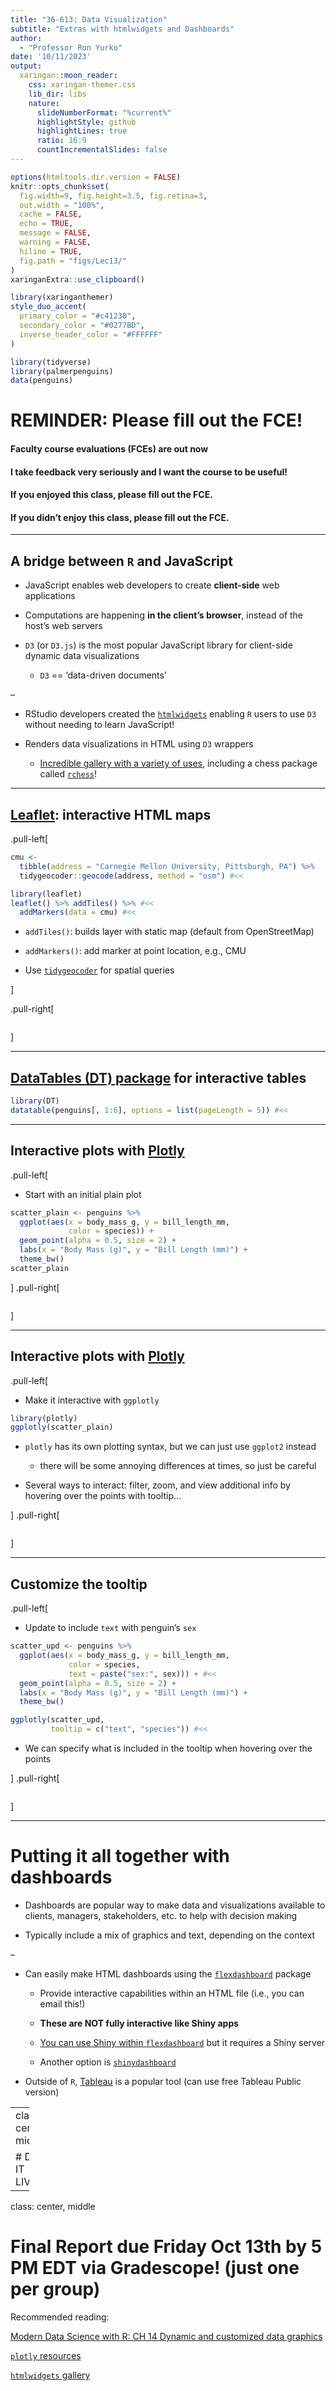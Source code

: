 ```yaml
---
title: "36-613: Data Visualization"
subtitle: "Extras with htmlwidgets and Dashboards"  
author: 
  - "Professor Ron Yurko"
date: '10/11/2023'
output:
  xaringan::moon_reader:
    css: xaringan-themer.css
    lib_dir: libs
    nature:
      slideNumberFormat: "%current%"
      highlightStyle: github
      highlightLines: true
      ratio: 16:9
      countIncrementalSlides: false
---
```


```r
options(htmltools.dir.version = FALSE)
knitr::opts_chunk$set(
  fig.width=9, fig.height=3.5, fig.retina=3,
  out.width = "100%",
  cache = FALSE,
  echo = TRUE,
  message = FALSE, 
  warning = FALSE,
  hiline = TRUE,
  fig.path = "figs/Lec13/"
)
xaringanExtra::use_clipboard()
```

```r
library(xaringanthemer)
style_duo_accent(
  primary_color = "#c41230",
  secondary_color = "#0277BD",
  inverse_header_color = "#FFFFFF"
)
```

```r
library(tidyverse)
library(palmerpenguins)
data(penguins)
```


# REMINDER: Please fill out the FCE!

#### Faculty course evaluations (FCEs) are out now

#### I take feedback very seriously and I want the course to be useful!

#### If you enjoyed this class, please fill out the FCE.

#### If you didn’t enjoy this class, please fill out the FCE.


---

## A bridge between `R` and JavaScript

-  JavaScript enables web developers to create __client-side__ web applications

  - Computations are happening __in the client's browser__, instead of the host's web servers
  
- `D3` (or `D3.js`) is the most popular JavaScript library for client-side dynamic data visualizations

  - `D3` == 'data-driven documents'

--

- RStudio developers created the [`htmlwidgets`](http://www.htmlwidgets.org/index.html) enabling `R` users to use `D3` without needing to learn JavaScript!

- Renders data visualizations in HTML using `D3` wrappers

  - [Incredible gallery with a variety of uses](http://gallery.htmlwidgets.org/), including a chess package called [`rchess`](http://jkunst.com/rchess/)!
  
---

## [Leaflet](https://rstudio.github.io/leaflet/): interactive HTML maps

.pull-left[

```r
cmu <- 
  tibble(address = "Carnegie Mellon University, Pittsburgh, PA") %>%
  tidygeocoder::geocode(address, method = "osm") #<<

library(leaflet)
leaflet() %>% addTiles() %>% #<<
  addMarkers(data = cmu) #<<
```

- `addTiles()`: builds layer with static map (default from OpenStreetMap)

- `addMarkers()`: add marker at point location, e.g., CMU

- Use [`tidygeocoder`](https://cran.r-project.org/web/packages/tidygeocoder/vignettes/tidygeocoder.html) for spatial queries


]

.pull-right[

```r

```



]

---

## [DataTables (DT) package](https://rstudio.github.io/DT/) for interactive tables

```r
library(DT)
datatable(penguins[, 1:6], options = list(pageLength = 5)) #<<
```



---

## Interactive plots with [Plotly](https://plotly.com/r/)

.pull-left[

- Start with an initial plain plot

```r
scatter_plain <- penguins %>% 
  ggplot(aes(x = body_mass_g, y = bill_length_mm, 
             color = species)) +
  geom_point(alpha = 0.5, size = 2) +
  labs(x = "Body Mass (g)", y = "Bill Length (mm)") +
  theme_bw()
scatter_plain
```


]
.pull-right[

```r

```


]

---

## Interactive plots with [Plotly](https://plotly.com/r/)

.pull-left[

- Make it interactive with `ggplotly`

```r
library(plotly)
ggplotly(scatter_plain)
```

- `plotly` has its own plotting syntax, but we can just use `ggplot2` instead 

  - there will be some annoying differences at times, so just be careful
  
- Several ways to interact: filter, zoom, and view additional info by hovering over the points with tooltip...

]
.pull-right[

```r

```
]

---

## Customize the tooltip

.pull-left[

- Update to include `text` with penguin's `sex`

```r
scatter_upd <- penguins %>% 
  ggplot(aes(x = body_mass_g, y = bill_length_mm, 
             color = species,
             text = paste("sex:", sex))) + #<<
  geom_point(alpha = 0.5, size = 2) +
  labs(x = "Body Mass (g)", y = "Bill Length (mm)") +
  theme_bw()

ggplotly(scatter_upd, 
         tooltip = c("text", "species")) #<<
```

- We can specify what is included in the tooltip when hovering over the points

]
.pull-right[

```r

```

]

---

# Putting it all together with dashboards

- Dashboards are popular way to make data and visualizations available to clients, managers, stakeholders, etc. to help with decision making

- Typically include a mix of graphics and text, depending on the context 

--

- Can easily make HTML dashboards using the [`flexdashboard`](https://pkgs.rstudio.com/flexdashboard/) package

  - Provide interactive capabilities within an HTML file (i.e., you can email this!)
  
  - __These are NOT fully interactive like Shiny apps__
  
  - [You can use Shiny within `flexdashboard`](https://pkgs.rstudio.com/flexdashboard/articles/shiny.html) but it requires a Shiny server
  
  - Another option is [`shinydashboard`](https://rstudio.github.io/shinydashboard/)
  
- Outside of `R`, [Tableau](https://public.tableau.com/app/discover) is a popular tool (can use free Tableau Public version)


---
class: center, middle

# DO IT LIVE

---
class: center, middle

# Final Report due Friday Oct 13th by 5 PM EDT via Gradescope! (just one per group)

Recommended reading: 

[Modern Data Science with R: CH 14 Dynamic and customized data graphics](https://mdsr-book.github.io/mdsr2e/ch-vizIII.html)

[`plotly` resources](https://plotly.com/r/)

[`htmlwidgets` gallery](http://gallery.htmlwidgets.org/)




